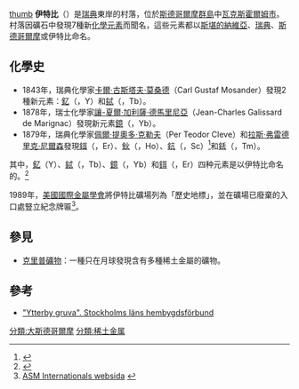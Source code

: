 {{Dablink|本條目的主題不是位於[[瑞典|瑞典]][[孔艾爾夫|孔艾爾夫]]的同名村落}}
[[檔案:ASM_ytterbymine.jpg|thumb]]
'''伊特比'''（{{lang-sv|'''Ytterby'''}}）是[[瑞典|瑞典]]東岸的村落，位於[[斯德哥爾摩群島|斯德哥爾摩群島]]中[[瓦克斯霍爾姆市|瓦克斯霍爾姆市]]。村落因礦石中發現7種新[[化學元素|化學元素]]而聞名，這些元素都以[[斯堪的納維亞|斯堪的納維亞]]、[[瑞典|瑞典]]、[[斯德哥爾摩|斯德哥爾摩]]或伊特比命名。

== 化學史 ==
* 1843年，瑞典化學家[[卡爾·古斯塔夫·莫桑德|卡爾·古斯塔夫·莫桑德]]（Carl Gustaf Mosander）發現2種新元素：[[釔|釔]]（{{lang|sv|yttrium}}，Y）和[[鋱|鋱]]（{{lang|sv|terbium}}，Tb）。 
* 1878年，瑞士化學家[[讓-夏爾·加利薩·德馬里尼亞|讓-夏爾·加利薩·德馬里尼亞]]（Jean-Charles Galissard de Marignac）發現新元素[[鐿|鐿]]（{{lang|sv|ytterbium}}，Yb）。
* 1879年，瑞典化學家[[佩爾·提奧多·克勒夫|佩爾·提奧多·克勒夫]]（Per Teodor Cleve）和[[拉斯·弗雷德里克·尼爾森|拉斯·弗雷德里克·尼爾森]]發現[[鉺|鉺]]（{{lang|sv|erbium}}，Er）、[[鈥|鈥]]（{{lang|sv|holmium}}，Ho）、[[鈧|鈧]]（{{lang|sv|scandium}}，Sc）<ref>{{Cite web |url=http://www.kepuchina.cn/yc/201703/t20170331_180561.shtml |title=化学元素中的地理冷知识 |access-date=2021-05-29 |dead-url=no |archive-date=2021-06-03 |archive-url=https://web.archive.org/web/20210603023753/http://www.kepuchina.cn/yc/201703/t20170331_180561.shtml }}</ref>和[[銩|銩]]（{{lang|sv|tulium}}，Tm）。

其中，[[釔|釔]]（{{lang|sv|yttrium}}Y）、[[鋱|鋱]]（{{lang|sv|terbium}}，Tb）、[[鐿|鐿]]（{{lang|sv|ytterbium}}，Yb）和[[鉺|鉺]]（{{lang|sv|erbium}}，Er）四种元素是以伊特比命名的。<ref>{{cite book|author=Per Enghag |title=Encyclopedia of the Elements |publisher=Wiley-VCH |isbn=3-527-30666-8}}</ref>

1989年，[[美國國際金屬學會|美國國際金屬學會]]將伊特比礦場列為「歷史地標」，並在礦場已廢棄的入口處豎立紀念牌匾<ref>[http://asmcommunity.asminternational.org ASM Internationals websida] {{webarchive|url=https://web.archive.org/web/20080705142207/http://asmcommunity.asminternational.org/ |date=2008-07-05 }}</ref>。

== 參見 ==
* [[克里普礦物|克里普礦物]]：一種只在月球發現含有多種稀土金屬的礦物。

== 參考 ==
*[https://web.archive.org/web/20070928001857/http://www.hembygd.se/index.asp?DocID=2785  "Ytterby gruva". Stockholms läns hembygdsförbund]
{{reflist}}

[[分類:大斯德哥爾摩|分類:大斯德哥爾摩]]
[[分類:稀土金属|分類:稀土金属]]
